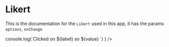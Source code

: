 
<Meta title="Steps/Likert" component={Likert} />

# Likert

This is the documentation for the `Likert` used in this app, it has the params `options`, `onChange`

<Canvas>
  <Story name="Likert">
    <Likert
      options={['A', 'B', 'C']}
      onClick={({ label, value }) =>
        console.log(`Clicked on ${label} so ${value} `)
      }
    />
  </Story>
</Canvas>
